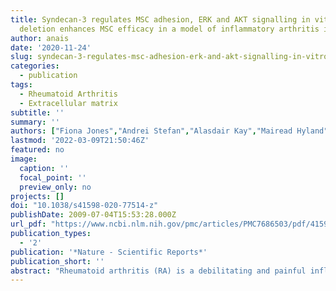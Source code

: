 ```yaml
---
title: Syndecan-3 regulates MSC adhesion, ERK and AKT signalling in vitro and its
  deletion enhances MSC efficacy in a model of inflammatory arthritis in vivo
author: anais
date: '2020-11-24'
slug: syndecan-3-regulates-msc-adhesion-erk-and-akt-signalling-in-vitro-and-its-deletion-enhances-msc-efficacy-in-a-model-of-inflammatory-arthritis-in-vivo
categories:
  - publication
tags:
  - Rheumatoid Arthritis
  - Extracellular matrix
subtitle: ''
summary: ''
authors: ["Fiona Jones","Andrei Stefan","Alasdair Kay","Mairead Hyland","Rebecca Morgan","Nicholas Forsyth","Addolorata Pisconti","Oksana Kehoe"]
lastmod: '2022-03-09T21:50:46Z'
featured: no
image:
  caption: ''
  focal_point: ''
  preview_only: no
projects: []
doi: "10.1038/s41598-020-77514-z"
publishDate: 2009-07-04T15:53:28.000Z
url_pdf: "https://www.ncbi.nlm.nih.gov/pmc/articles/PMC7686503/pdf/41598_2020_Article_77514.pdf"
publication_types:
  - '2'
publication: '*Nature - Scientific Reports*'
publication_short: ''
abstract: "Rheumatoid arthritis (RA) is a debilitating and painful inflammatory autoimmune disease characterised by the accumulation of leukocytes in the synovium, cartilage destruction and bone erosion. The immunomodulatory effects of bone marrow derived mesenchymal stem cells (MSCs) has been widely studied and the recent observations that syndecan-3 (SDC3) is selectively pro-inflammatory in the joint led us to hypothesise that SDC3 might play an important role in MSC biology. MSCs isolated from bone marrow of wild type and Sdc3−/− mice were used to assess immunophenotype, differentiation, adhesion and migration properties and cell signalling pathways. While both cell types show similar differentiation potential and forward scatter values, the cell complexity in wild type MSCs was significantly higher than in Sdc3−/− cells and was accompanied by lower spread surface area. Moreover, Sdc3−/− MSCs adhered more rapidly to collagen type I and showed a dramatic increase in AKT phosphorylation, accompanied by a decrease in ERK1/2 phosphorylation compared with control cells. In a mouse model of antigen-induced inflammatory arthritis, intraarticular injection of Sdc3−/− MSCs yielded enhanced efficacy compared to injection of wild type MSCs. In conclusion, our data suggest that syndecan-3 regulates MSC adhesion and efficacy in inflammatory arthritis, likely via induction of the AKT pathway."
---
```

